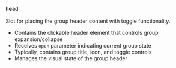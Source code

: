 ### `head`

Slot for placing the group header content with toggle functionality.

- Contains the clickable header element that controls group expansion/collapse
- Receives `open` parameter indicating current group state
- Typically, contains group title, icon, and toggle controls
- Manages the visual state of the group header

